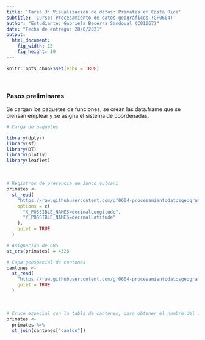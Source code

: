 ```yaml
---
title: 'Tarea 3: Visualización de datos: Primates en Costa Rica'
subtitle: 'Curso: Procesamiento de datos geográficos (GF0604)'
author: "Estudiante: Gabriela Becerra Sandoval (C01067)"
date: "Fecha de entrega: 28/6/2021"
output: 
  html_document: 
    fig_width: 15
    fig_height: 10
---
```


```r
knitr::opts_chunk$set(echo = TRUE)
```
<br> 
 
### Pasos preliminares
Se cargan los paquetes de funciones, se crean las data.frame que se piensan emplear y se asigna el sistema de coordenadas.

```r
# Carga de paquetes

library(dplyr)
library(sf)
library(DT)
library(plotly)
library(leaflet)
```

<br>

```r
# Registros de presencia de Junco vulcani
primates <-
  st_read(
    "https://raw.githubusercontent.com/gf0604-procesamientodatosgeograficos/2021i-datos/main/gbif/primates-cr-registros.csv",
    options = c(
      "X_POSSIBLE_NAMES=decimalLongitude",
      "Y_POSSIBLE_NAMES=decimalLatitude"
    ),
    quiet = TRUE
  )

# Asignación de CRS
st_crs(primates) = 4326

# Capa geespacial de cantones
cantones <-
  st_read(
    "https://raw.githubusercontent.com/gf0604-procesamientodatosgeograficos/2021i-datos/main/ign/delimitacion-territorial-administrativa/cr_cantones_simp_wgs84.geojson",
    quiet = TRUE
  )
```

<br>

```r
# Cruce espacial con la tabla de cantones, para obtener el nombre del cantón
primates <- 
  primates %>%
  st_join(cantones["canton"])
```

